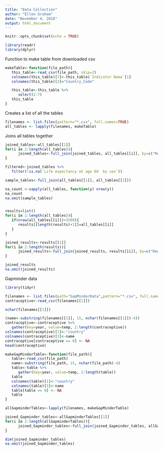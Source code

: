 ---
title: "Data Collection"
author: "Ellen Graham"
date: "November 4, 2018"
output: html_document
---

```{r setup, include=FALSE}
knitr::opts_chunk$set(echo = TRUE)
```

```{r}
library(readr)
library(dplyr)
```

Function to make table from downloaded csv
```{r}
makeTable<-function(file_path){
   this_table<-read_csv(file_path, skip=2)
   colnames(this_table)[7]<-this_table$`Indicator Name`[1]
   colnames(this_table)[3]="Country_Code"

   this_table<-this_table %>% 
      select(2:7)
   this_table
}


```

Creates a list of all the tables
```{r, warning=FALSE, message=FALSE}
filenames <- list.files(pattern="*.csv", full.names=TRUE)
all_tables <- lapply(filenames, makeTable)
```

Joins all tables together
```{r}
joined_tables<-all_tables[[1]]
for(i in 2:length(all_tables)){
      joined_tables<-full_join(joined_tables, all_tables[[i]], by=c("Region", "Country_Code","Country", "Year", "Sex"))
}
```

```{r}
filtered<-joined_tables %>%
   filter(!is.na(`Life expectancy at age 60  by sex`))

sample_tables<-full_join(all_tables[[1]], all_tables[[2]])

na_count <-sapply(all_tables, function(y) nrow(y))
na_count
na.omit(sample_tables)



```

```{r}
results=list() 
for(i in 1:length(all_tables)){
   if(nrow(all_tables[[i]])>3500){
      results[[length(results)+1]]=all_tables[[i]]
   }
}

joined_results<-results[[1]]
for(i in 2:length(results)){
      joined_results<-full_join(joined_results, results[[i]], by=c("Region", "Country_Code","Country", "Year", "Sex"))
}

joined_results
na.omit(joined_results)
```

Gapminder data
```{r}
library(tidyr)

filenames <- list.files(path="GapMinderData",pattern="*.csv", full.names=TRUE)
contraceptive<-read_csv(filenames[[1]])

nchar(filenames[[1]])

(name<-substring(filenames[[1]], 15, nchar(filenames[[1]])-4))
contraceptive<-contraceptive %>% 
   gather(key=year, value=temp, 2:length(contraceptive))
colnames(contraceptive)[1]<-"country"
colnames(contraceptive)[3]<-name
contraceptive[contraceptive == 0] <- NA
head(contraceptive)
```

```{r}
makeGapMinderTable<-function(file_path){
   table<-read_csv(file_path)
   name<-substring(file_path, 15, nchar(file_path)-4)
   table<-table %>% 
      gather(key=year, value=temp, 2:length(table))
   table
   colnames(table)[1]<-"country"
   colnames(table)[3]<-name
   table[table == 0] <- NA
   table
}
```

```{r}
allGapminderTables<-lapply(filenames, makeGapMinderTable)
```

```{r}
joined_Gapminder_tables<-allGapminderTables[[1]]
for(i in 2:length(allGapminderTables)){
      joined_Gapminder_tables<-full_join(joined_Gapminder_tables, allGapminderTables[[i]], by=c("country", "year"))
}

dim(joined_Gapminder_tables)
na.omit(joined_Gapminder_tables)
```







